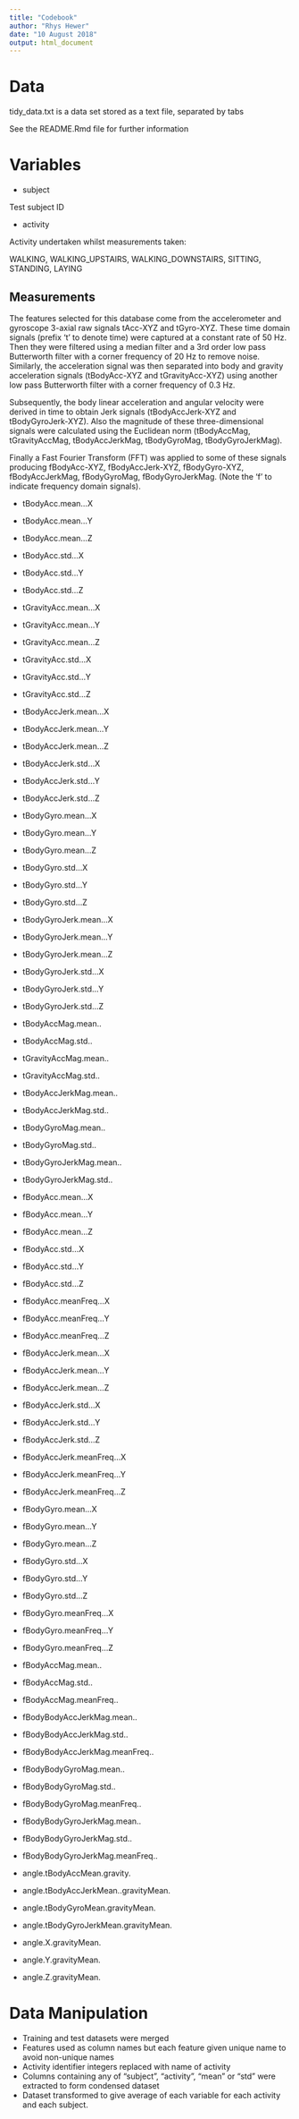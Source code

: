 ```yaml
---
title: "Codebook"
author: "Rhys Hewer"
date: "10 August 2018"
output: html_document
---
```


# Data

tidy_data.txt is a data set stored as a text file, separated by tabs

See the README.Rmd file for further information

# Variables

* subject

Test subject ID

* activity

Activity undertaken whilst measurements taken:

WALKING, WALKING_UPSTAIRS, WALKING_DOWNSTAIRS, SITTING, STANDING, LAYING

## Measurements


The features selected for this database come from the accelerometer and gyroscope 3-axial raw signals tAcc-XYZ and tGyro-XYZ. These time domain signals (prefix 't' to denote time) were captured at a constant rate of 50 Hz. Then they were filtered using a median filter and a 3rd order low pass Butterworth filter with a corner frequency of 20 Hz to remove noise. Similarly, the acceleration signal was then separated into body and gravity acceleration signals (tBodyAcc-XYZ and tGravityAcc-XYZ) using another low pass Butterworth filter with a corner frequency of 0.3 Hz. 

Subsequently, the body linear acceleration and angular velocity were derived in time to obtain Jerk signals (tBodyAccJerk-XYZ and tBodyGyroJerk-XYZ). Also the magnitude of these three-dimensional signals were calculated using the Euclidean norm (tBodyAccMag, tGravityAccMag, tBodyAccJerkMag, tBodyGyroMag, tBodyGyroJerkMag). 

Finally a Fast Fourier Transform (FFT) was applied to some of these signals producing fBodyAcc-XYZ, fBodyAccJerk-XYZ, fBodyGyro-XYZ, fBodyAccJerkMag, fBodyGyroMag, fBodyGyroJerkMag. (Note the 'f' to indicate frequency domain signals). 


* tBodyAcc.mean...X
* tBodyAcc.mean...Y
* tBodyAcc.mean...Z
* tBodyAcc.std...X
* tBodyAcc.std...Y
* tBodyAcc.std...Z

* tGravityAcc.mean...X
* tGravityAcc.mean...Y
* tGravityAcc.mean...Z
* tGravityAcc.std...X
* tGravityAcc.std...Y
* tGravityAcc.std...Z

* tBodyAccJerk.mean...X
* tBodyAccJerk.mean...Y
* tBodyAccJerk.mean...Z
* tBodyAccJerk.std...X
* tBodyAccJerk.std...Y
* tBodyAccJerk.std...Z

* tBodyGyro.mean...X
* tBodyGyro.mean...Y
* tBodyGyro.mean...Z
* tBodyGyro.std...X
* tBodyGyro.std...Y
* tBodyGyro.std...Z

* tBodyGyroJerk.mean...X
* tBodyGyroJerk.mean...Y
* tBodyGyroJerk.mean...Z
* tBodyGyroJerk.std...X
* tBodyGyroJerk.std...Y
* tBodyGyroJerk.std...Z

* tBodyAccMag.mean..
* tBodyAccMag.std..

* tGravityAccMag.mean..
* tGravityAccMag.std..

* tBodyAccJerkMag.mean..
* tBodyAccJerkMag.std..

* tBodyGyroMag.mean..
* tBodyGyroMag.std..

* tBodyGyroJerkMag.mean..
* tBodyGyroJerkMag.std..

* fBodyAcc.mean...X
* fBodyAcc.mean...Y
* fBodyAcc.mean...Z

* fBodyAcc.std...X
* fBodyAcc.std...Y
* fBodyAcc.std...Z

* fBodyAcc.meanFreq...X
* fBodyAcc.meanFreq...Y
* fBodyAcc.meanFreq...Z

* fBodyAccJerk.mean...X
* fBodyAccJerk.mean...Y
* fBodyAccJerk.mean...Z

* fBodyAccJerk.std...X
* fBodyAccJerk.std...Y
* fBodyAccJerk.std...Z

* fBodyAccJerk.meanFreq...X
* fBodyAccJerk.meanFreq...Y
* fBodyAccJerk.meanFreq...Z

* fBodyGyro.mean...X
* fBodyGyro.mean...Y
* fBodyGyro.mean...Z

* fBodyGyro.std...X
* fBodyGyro.std...Y
* fBodyGyro.std...Z

* fBodyGyro.meanFreq...X
* fBodyGyro.meanFreq...Y
* fBodyGyro.meanFreq...Z

* fBodyAccMag.mean..
* fBodyAccMag.std..
* fBodyAccMag.meanFreq..

* fBodyBodyAccJerkMag.mean..
* fBodyBodyAccJerkMag.std..
* fBodyBodyAccJerkMag.meanFreq..

* fBodyBodyGyroMag.mean..
* fBodyBodyGyroMag.std..
* fBodyBodyGyroMag.meanFreq..

* fBodyBodyGyroJerkMag.mean..
* fBodyBodyGyroJerkMag.std..
* fBodyBodyGyroJerkMag.meanFreq..

* angle.tBodyAccMean.gravity.

* angle.tBodyAccJerkMean..gravityMean.

* angle.tBodyGyroMean.gravityMean.

* angle.tBodyGyroJerkMean.gravityMean.

* angle.X.gravityMean.
* angle.Y.gravityMean.
* angle.Z.gravityMean.



# Data Manipulation
 
* Training and test datasets were merged
* Features used as column names but each feature given unique name to avoid non-unique names
* Activity identifier integers replaced with name of activity
* Columns containing any of "subject", "activity", "mean" or "std" were extracted to form condensed dataset
* Dataset transformed to give average of each variable for each activity and each subject.

